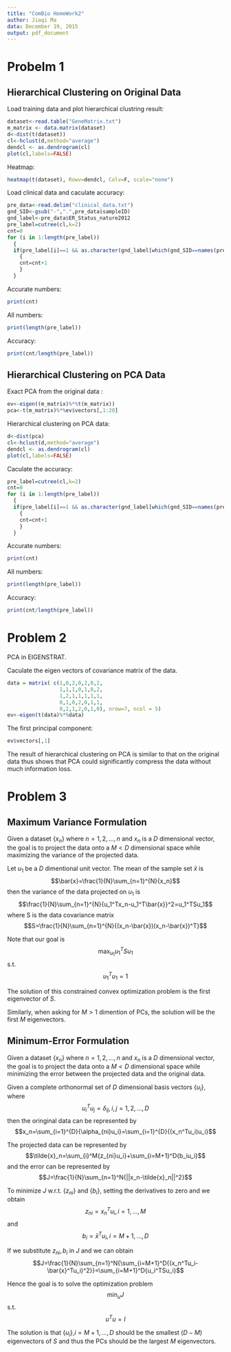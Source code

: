 ```yaml
---
title: "ComBio HomeWork2"
author: Jiaqi Ma
data: December 19, 2015
output: pdf_document
---
```


# Probelm 1

## Hierarchical Clustering on Original Data

Load training data and plot hierarchical clustring result:
```r
dataset<-read.table("GeneMatrix.txt")
m_matrix <- data.matrix(dataset)
d<-dist(t(dataset))
cl<-hclust(d,method="average")
dendcl <- as.dendrogram(cl)
plot(cl,labels=FALSE)
```

Heatmap:
```r
heatmap(t(dataset), Rowv=dendcl, Colv=F, scale="none")
```

Load clinical data and caculate accuracy:
```r
pre_data<-read.delim("clinical_data.txt")
gnd_SID<-gsub("-",".",pre_data$sampleID)
gnd_label<-pre_data$ER_Status_nature2012
pre_label=cutree(cl,k=2)
cnt=0
for (i in 1:length(pre_label))
  {
  if(pre_label[i]==1 && as.character(gnd_label[which(gnd_SID==names(pre_label)[i])])=="Positive" || pre_label[i]==2 && as.character(gnd_label[which(gnd_SID==names(pre_label)[i])])=="Negative")
    {
    cnt=cnt+1
    }
  }
```

Accurate numbers:
```r
print(cnt)
```

All numbers:
```r
print(length(pre_label))
```

Accuracy:
```r
print(cnt/length(pre_label))
```

## Hierarchical Clustering on PCA Data

Exact PCA from the original data :
```r
ev<-eigen((m_matrix)%*%t(m_matrix))
pca<-t(m_matrix)%*%ev$vectors[,1:20]
```

Hierarchical clustering on PCA data:
```r
d<-dist(pca)
cl<-hclust(d,method="average")
dendcl <- as.dendrogram(cl)
plot(cl,labels=FALSE)
```

Caculate the accuracy:
```r
pre_label=cutree(cl,k=2)
cnt=0
for (i in 1:length(pre_label))
  {
  if(pre_label[i]==1 && as.character(gnd_label[which(gnd_SID==names(pre_label)[i])])=="Positive" || pre_label[i]==2 && as.character(gnd_label[which(gnd_SID==names(pre_label)[i])])=="Negative")
    {
    cnt=cnt+1
    }
  }
```

Accurate numbers:
```r
print(cnt)
```

All numbers:
```r
print(length(pre_label))
```

Accuracy:
```r
print(cnt/length(pre_label))
```


# Problem 2

PCA in EIGENSTRAT. 

Caculate the eigen vectors of covariance matrix of the data. 
```r
data = matrix( c(1,0,2,0,2,0,2, 
                 1,1,1,0,1,0,2, 
                 1,2,1,1,1,1,1, 
                 0,1,0,2,0,1,1, 
                 0,2,1,2,0,1,0), nrow=7, ncol = 5)
ev<-eigen(t(data)%*%data)
```

The first principal component:
```r
ev$vectors[,1]
```

The result of hierarchical clustering on PCA is similar to that on the original data thus shows that PCA could significantly compress the data without much information loss. 

# Problem 3

## Maximum Variance Formulation

Given a dataset $\{x_n\}$  where $n=1,2,...,n$ and $x_n$ is a $D$ dimensional vector, the goal is to project the data onto a $M < D$ dimensional space while maximizing the variance of the projected data. 

Let $u_1$ be a $D$ dimentional unit vector.
The mean of the sample set $\bar{x}$ is
$$\bar{x}=\frac{1}{N}\sum_{n=1}^{N}{x_n}$$
then the variance of the data projected on $u_1$ is
$$\frac{1}{N}\sum_{n=1}^{N}{u_1^Tx_n-u_1^T\bar{x}}^2=u_1^TSu_1$$
where S is the data covariance matrix
$$S=\frac{1}{N}\sum_{n=1}^{N}{(x_n-\bar{x})(x_n-\bar{x})^T}$$

Note that our goal is 
$$\max_{u_1}{u_1^TSu_1}$$
s.t. $$u_1^Tu_1=1$$

The solution of this constrained convex optimization problem is the first eigenvector of $S$. 

Similarly, when asking for $M>1$ dimention of PCs, the solution will be the first $M$ eigenvectors. 

## Minimum-Error Formulation

Given a dataset $\{x_n\}$  where $n=1,2,...,n$ and $x_n$ is a $D$ dimensional vector, the goal is to project the data onto a $M < D$ dimensional space while minimizing the error between the projected data and the original data. 

Given a complete orthonormal set of $D$ dimensional basis vectors $\{u_i\}$, where
$$u_i^Tu_j=\delta_{ij},i,j=1,2,...,D$$
then the oringinal data can be represented by
$$x_n=\sum_{i=1}^{D}{\alpha_{ni}u_i}=\sum_{i=1}^{D}{(x_n^Tu_i)u_i}$$

The projected data can be represented by
$$\tilde{x}_n=\sum_{i}^M{z_{ni}u_i}+\sum_{i=M+1}^D{b_iu_i}$$
and the error can be represented by
$$J=\frac{1}{N}\sum_{n=1}^N{||x_n-\tilde{x}_n||^2}$$

To minimize $J$ w.r.t. $\{z_{ni}\}$ and $\{b_i\}$, setting the derivatives to zero and we obtain
$$z_{ni}=x_n^Tu_i,i=1,...,M$$
and
$$b_i=\bar{x}^Tu_i,i=M+1,...,D$$

If we substitute $z_{ni}, b_i$ in $J$ and we can obtain
$$J=\frac{1}{N}\sum_{n=1}^N{\sum_{i=M+1}^D{(x_n^Tu_i-\bar{x}^Tu_i)^2}}=\sum_{i=M+1}^D{u_i^TSu_i}$$

Hence the goal is to solve the optimization problem
$$\min_{u}{J}$$
s.t.
$$u^Tu=I$$

The solution is that $\{u_i\}$,$i=M+1,...,D$ should be the smallest $(D-M)$ eigenvectors of $S$ and thus the PCs should be the largest $M$ eigenvectors. 

